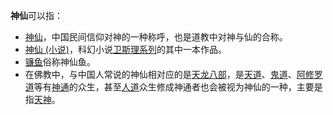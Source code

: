 '''神仙'''可以指：

* [[神仙|神仙]]，中国民间信仰对神的一种称呼，也是道教中对神与仙的合称。
* [[神仙_(小说)|神仙 (小说)]]，科幻小说[[卫斯理系列|卫斯理系列]]的其中一本作品。
* [[镰鱼|镰鱼]]俗称神仙鱼。
* 在佛教中，与中国人常说的神仙相对应的是[[天龙八部|天龙八部]]，是[[天道|天道]]、[[鬼道|鬼道]]、[[阿修罗道|阿修罗道]]等有[[神通|神通]]的众生，甚至[[人道|人道]]众生修成神通者也会被视为神仙的一种，主要是指[[天人_(佛教)|天神]]。


{{disambig|CAT=二字消歧义}}